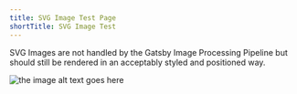 ```yaml
---
title: SVG Image Test Page
shortTitle: SVG Image Test
---
```


SVG Images are not handled by the Gatsby Image Processing Pipeline but should still be rendered in an acceptably styled and positioned way.

![the image alt text goes here](../files/svg-with-transparent-background.svg)
